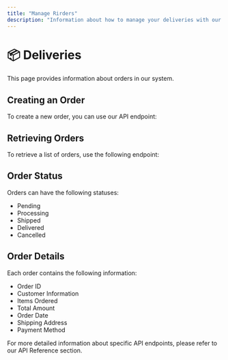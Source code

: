 ```yaml
---
title: "Manage Rirders"
description: "Information about how to manage your deliveries with our system"
---
```


# 📦 Deliveries

This page provides information about orders in our system.

## Creating an Order

To create a new order, you can use our API endpoint:

<Endpoint method="POST" url="/v1/orders" />

## Retrieving Orders

To retrieve a list of orders, use the following endpoint:

<Endpoint method="GET" url="/v1/orders" />

## Order Status

Orders can have the following statuses:

- Pending
- Processing
- Shipped
- Delivered
- Cancelled

## Order Details

Each order contains the following information:

- Order ID
- Customer Information
- Items Ordered
- Total Amount
- Order Date
- Shipping Address
- Payment Method

For more detailed information about specific API endpoints, please refer to our API Reference section.
